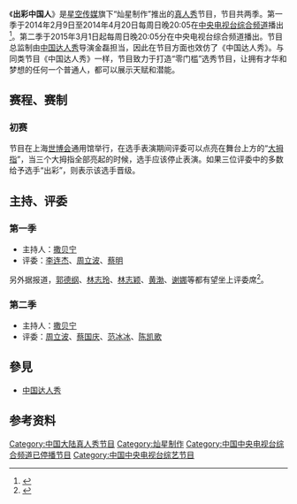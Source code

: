 
{{Infobox Television|
| show_name            = 出彩中国人<br>Amazing Chinese
| image                = 
| caption              =
| genre                = [[真人秀|真人秀]]
| picture_format       = [[1080i|1080i]] ([[16:9|16:9]])
| runtime              = 
| creator              = 
| director             = [[金磊|金磊]]
| presenter            = [[撒贝宁|撒贝宁]]
| slogan               = '''出彩中国人 精彩中国梦'''
| judges               =[[周立波_(演員)|周立波]]<br>[[李连杰|李连杰]]（第一季）<br>[[蔡明|蔡明]]（第一季）<br>[[蔡国庆_(北京)|蔡国庆]]（第二季）<br>[[范冰冰|范冰冰]]（第二季）<br>[[陈凯歌|陈凯歌]]（第二季）
| network              = [[CCTV-1|CCTV-1]]
| country              = {{CHNML}}
| num_series           = 2
| num_episodes         = 
| company              = [[灿星制作|灿星制作]]
| related              = 《[[中国达人秀|中国达人秀]]》
| website              = 
| imdb_id              =
| tv_com_id            =
}}
《'''出彩中国人'''》是[[星空传媒|星空传媒]]旗下“灿星制作”推出的[[真人秀|真人秀]]节目，节目共两季。第一季于2014年2月9日至2014年4月20日每周日晚20:05在[[中央电视台综合频道|中央电视台综合频道]]播出<ref>{{Cite web |url=http://sh.people.com.cn/n/2013/1208/c134768-20096653.html |title=《出彩中国人》启动 登陆央视一套开年黄金档 |accessdate=2014-02-16 |archive-date=2014-02-21 |archive-url=https://web.archive.org/web/20140221184432/http://sh.people.com.cn/n/2013/1208/c134768-20096653.html |dead-url=no }}</ref>。第二季于2015年3月1日起每周日晚20:05分在中央电视台综合频道播出。节目总监制由[[中国达人秀|中国达人秀]]导演金磊担当，因此在节目方面也效仿了《中国达人秀》。与同类节目《中国达人秀》一样，节目致力于打造“零门槛”选秀节目，让拥有才华和梦想的任何一个普通人，都可以展示天赋和潜能。

==赛程、赛制==
===初赛===
节目在上海[[2010年上海世博会|世博会]]通用馆举行，在选手表演期间评委可以点亮在舞台上方的“[[大拇指|大拇指]]”，当三个大拇指全部亮起的时候，选手应该停止表演。如果三位评委中的多数给予选手“出彩”，则表示该选手晋级。
==主持、评委==
===第一季===
*主持人：[[撒贝宁|撒贝宁]]
*评委：[[李连杰|李连杰]]、[[周立波_(演員)|周立波]]、[[蔡明|蔡明]]
另外据报道，[[郭德纲|郭德纲]]、[[林志玲|林志玲]]、[[林志颖|林志颖]]、[[黄渤|黄渤]]、[[谢娜|谢娜]]等都有望坐上评委席<ref>{{cite news|title=《出彩中国人》曝评委名单 郭德纲林志颖有望同台|url=http://cczgr.cntv.cn/2014/02/08/ARTI1391855847350557.shtml|accessdate=2014-02-16|newspaper=银川晚报|date=2014年2月8日|archive-url=https://web.archive.org/web/20140222005216/http://cczgr.cntv.cn/2014/02/08/ARTI1391855847350557.shtml|archive-date=2014年2月22日|dead-url=yes}}</ref>。
===第二季===
*主持人：[[撒贝宁|撒贝宁]]
*评委：[[周立波_(演員)|周立波]]、[[蔡国庆_(北京)|蔡国庆]]、[[范冰冰|范冰冰]]、[[陈凯歌|陈凯歌]]
==參見==
*[[中国达人秀|中国达人秀]]
== 参考资料 ==
{{reflist}}

[[Category:中国大陆真人秀节目|Category:中国大陆真人秀节目]]
[[Category:灿星制作|Category:灿星制作]]
[[Category:中国中央电视台综合频道已停播节目|Category:中国中央电视台综合频道已停播节目]]
[[Category:中国中央电视台综艺节目|Category:中国中央电视台综艺节目]]
{{DEFAULTSORT:Zhong中}}